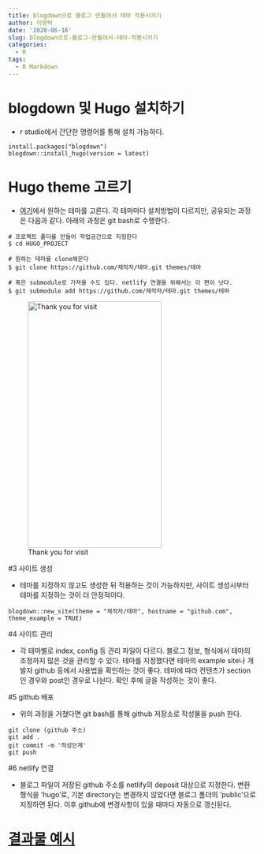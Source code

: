 ```yaml
---
title: blogdown으로 블로그 만들어서 테마 적용시키기
author: 이현탁
date: '2020-06-16'
slug: blogdown으로-블로그-만들어서-테마-적용시키기
categories:
  - R
tags:
  - R Markdown
---
```


# blogdown 및 Hugo 설치하기

 - r studio에서 간단한 명령어를 통해 설치 가능하다.
```
install.packages("blogdown")
blogdown::install_hugo(version = latest)
```


# Hugo theme 고르기

 - [여기](https://themes.gohugo.io/)에서 원하는 테마를 고른다. 각 테마마다 설치방법이 다르지만, 공유되는 과정은 다음과 같다. 아래의 과정은 git bash로 수행한다.
```
# 프로젝트 폴더를 만들어 작업공간으로 지정한다
$ cd HUGO_PROJECT

# 원하는 테마를 clone해온다
$ git clone https://github.com/제작자/테마.git themes/테마

# 혹은 submodule로 가져올 수도 있다. netlify 연결을 위해서는 이 편이 낫다.
$ git submodule add https://github.com/제작자/테마.git themes/테마
```

![Thank you for visit ]("/post/hugo1.png/"){width=80% height=500px}

#3 사이트 생성

 - 테마를 지정하지 않고도 생성한 뒤 적용하는 것이 가능하지만, 사이트 생성시부터 테마를 지정하는 것이 더 안정적이다.
```
blogdown::new_site(theme = "제작자/테마", hostname = "github.com", theme_example = TRUE)

```

#4 사이트 관리


 - 각 테마별로 index, config 등 관리 파일이 다르다. 블로그 정보, 형식에서 테마의 조정까지 많은 것을 관리할 수 있다. 테마를 지정했다면 테마의 example site나 개발자 github 등에서 사용법을 확인하는 것이 좋다. 테마에 따라 컨텐츠가 section인 경우와 post인 경우로 나뉜다. 확인 후에 글을 작성하는 것이 좋다.
 

#5 github 배포

 - 위의 과정을 거쳤다면 git bash를 통해 github 저장소로 작성물을 push 한다.
```
git clone (github 주소)
git add .
git commit -m '작성단계'
git push
```


#6 netlify 연결

 - 블로그 파일이 저장된 github 주소를 netlify의 deposit 대상으로 지정한다. 변환 형식을 'hugo'로, 기본 directory는 변경하지 않았다면 블로그 폴더의 'public'으로 지정하면 된다.
 이후 github에 변경사항이 있을 때마다 자동으로 갱신된다.
 
# [결과물 예시](https://rhinoblog.netlify.app/)

